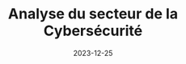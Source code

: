 ---
title: "Analyse du secteur de la Cybersécurité"
date: '2023-12-25'
lastmod: '2023-12-25'
tags: ['analyses']
draft: true
summary: ""
images: []
authors: ['default']
---
